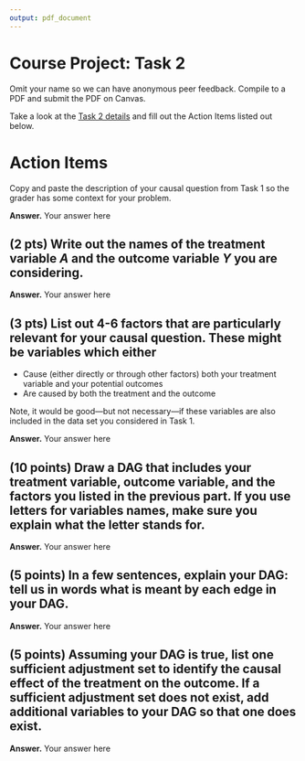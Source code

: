 ```yaml
---
output: pdf_document
---
```


# Course Project: Task 2  
Omit your name so we can have anonymous peer feedback. Compile to a PDF and submit the PDF on Canvas.

Take a look at the [Task 2 details](https://causal3900.github.io/assets/psets/project/task2.pdf) and fill out the Action Items listed out below.

# Action Items

Copy and paste the description of your causal question from Task 1 so the grader has some context for your problem.

**Answer.** Your answer here    

## (2 pts) Write out the names of the treatment variable $A$ and the outcome variable $Y$ you are considering. 

**Answer.** Your answer here


## (3 pts) List out 4-6 factors that are particularly relevant for your causal question. These might be variables which either

* Cause (either directly or through other factors) both your treatment variable and your potential outcomes
* Are caused by both the treatment and the outcome

Note, it would be good---but not necessary---if these variables are also included in the data set you considered in Task 1.
    
**Answer.** Your answer here

## (10 points) Draw a DAG that includes your treatment variable, outcome variable, and the factors you listed in the previous part. If you use letters for variables names, make sure you explain what the letter stands for.

**Answer.** Your answer here


## (5 points) In a few sentences, explain your DAG: tell us in words what is meant by each edge in your DAG.

**Answer.** Your answer here

## (5 points) Assuming your DAG is true, list one sufficient adjustment set to identify the causal effect of the treatment on the outcome. If a sufficient adjustment set does not exist, add additional variables to your DAG so that one does exist. 

**Answer.** Your answer here
